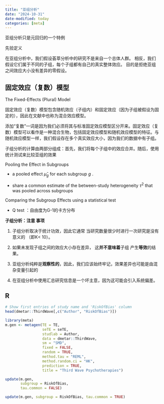 ```yaml
---
title: "亚组分析"
date: "2024-10-31"
date-modified: today
categories: [meta]
---
```


亚组分析只是元回归的一个特例

先验定义

在亚组分析中，我们假设荟萃分析中的研究不是来自一个总体人群。 相反，我们假设它们属于不同的子组，每个子组都有自己的真实整体效应。 目的是拒绝亚组之间效应大小没有差异的零假设。

## 固定效应（复数）模型

The Fixed-Effects (Plural) Model

固定效应（复数）模型包含随机效应（子组内）和固定效应（因为子组被假设为固定的），因此在文献中也称为混合效应模型。

添加“复数”一词是因为我们必须将其与标准固定效应模型区分开来。固定效应（复数）模型可以看作是一种混合生物，包括固定效应模型和随机效应模型的特征。与随机效应模型一样，我们假设存在多个真实效应大小，因为我们的数据中有子组。

子组分析的计算由两部分组成：首先，我们将每个子组中的效应合并。随后，使用统计测试来比较亚组的效果

Pooling the Effect in Subgroups

-   a pooled effect $\hat μ_g$ for each subgroup $g$ .

-   share a common estimate of the between-study heterogeneity $\tau^2$ that was pooled across subgroups

Comparing the Subgroup Effects using a statistical test

-   Q test ：自由度为G-1的卡方分布

::: callout-caution
**子组分析：注意 事项**

1.  子组分析取决于统计功效，因此它通常 当研究数量很少时进行一次研究是没有意义的 （即K\< 10）。

<!-- -->

2.  如果未发现子组之间的效应大小存在差异， 这**并不意味着**子组 产生**等效**的结果。

<!-- -->

3.  亚组分析纯粹是**观察性的**，因此，我们应该始终牢记，效果差异也可能是由混杂变量引起的

4.  在亚组分析中使用汇总研究信息是一个坏主意，因为这可能会引入系统偏差。
:::

## R

```r
# Show first entries of study name and 'RiskOfBias' column
head(dmetar::ThirdWave[,c("Author", "RiskOfBias")])
```

```r
library(meta)
m.gen <- metagen(TE = TE,
                 seTE = seTE,
                 studlab = Author,
                 data = dmetar::ThirdWave,
                 sm = "SMD",
                 fixed = FALSE,
                 random = TRUE,
                 method.tau = "REML",
                 method.random.ci = "HK",
                 prediction = TRUE,
                 title = "Third Wave Psychotherapies")
```

```r
update(m.gen, 
       subgroup = RiskOfBias, 
       tau.common = FALSE)
```

```r
update(m.gen, subgroup = RiskOfBias, tau.common = TRUE)
```

